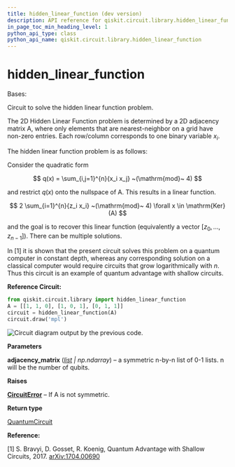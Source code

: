```yaml
---
title: hidden_linear_function (dev version)
description: API reference for qiskit.circuit.library.hidden_linear_function in the dev version of qiskit
in_page_toc_min_heading_level: 1
python_api_type: class
python_api_name: qiskit.circuit.library.hidden_linear_function
---
```


<span id="hidden-linear-function" />

# hidden\_linear\_function

<Class id="qiskit.circuit.library.hidden_linear_function" isDedicatedPage={true} github="https://github.com/Qiskit/qiskit/tree/main/qiskit/circuit/library/hidden_linear_function.py#L92-L163" signature="qiskit.circuit.library.hidden_linear_function(adjacency_matrix)" modifiers="class">
  Bases:

  Circuit to solve the hidden linear function problem.

  The 2D Hidden Linear Function problem is determined by a 2D adjacency matrix A, where only elements that are nearest-neighbor on a grid have non-zero entries. Each row/column corresponds to one binary variable $x_i$.

  The hidden linear function problem is as follows:

  Consider the quadratic form

$$
q(x) = \sum_{i,j=1}^{n}{x_i x_j} ~(\mathrm{mod}~ 4)
$$

  and restrict $q(x)$ onto the nullspace of A. This results in a linear function.

$$
2 \sum_{i=1}^{n}{z_i x_i} ~(\mathrm{mod}~ 4)  \forall  x \in \mathrm{Ker}(A)
$$

  and the goal is to recover this linear function (equivalently a vector $[z_0, ..., z_{n-1}]$). There can be multiple solutions.

  In \[1] it is shown that the present circuit solves this problem on a quantum computer in constant depth, whereas any corresponding solution on a classical computer would require circuits that grow logarithmically with $n$. Thus this circuit is an example of quantum advantage with shallow circuits.

  **Reference Circuit:**

  ```python
  from qiskit.circuit.library import hidden_linear_function
  A = [[1, 1, 0], [1, 0, 1], [0, 1, 1]]
  circuit = hidden_linear_function(A)
  circuit.draw('mpl')
  ```

  ![Circuit diagram output by the previous code.](/images/api/qiskit/dev/qiskit-circuit-library-hidden_linear_function-1.png)

  **Parameters**

  **adjacency\_matrix** ([*list*](https://docs.python.org/3/library/stdtypes.html#list "(in Python v3.13)") *| np.ndarray*) – a symmetric n-by-n list of 0-1 lists. n will be the number of qubits.

  **Raises**

  [**CircuitError**](circuit#qiskit.circuit.CircuitError "qiskit.circuit.CircuitError") – If A is not symmetric.

  **Return type**

  [QuantumCircuit](qiskit.circuit.QuantumCircuit "qiskit.circuit.QuantumCircuit")

  **Reference:**

  \[1] S. Bravyi, D. Gosset, R. Koenig, Quantum Advantage with Shallow Circuits, 2017. [arXiv:1704.00690](https://arxiv.org/abs/1704.00690)
</Class>

